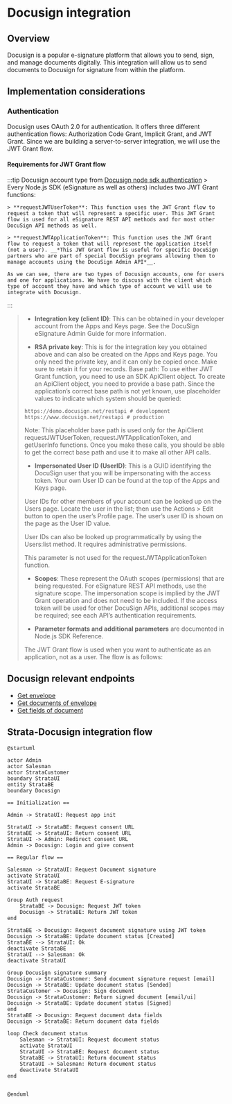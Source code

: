 
# Docusign integration

## Overview

Docusign is a popular e-signature platform that allows you to send, sign, and manage documents digitally. This integration will allow us to send documents to Docusign for signature from within the platform.

## Implementation considerations

### Authentication

Docusign uses OAuth 2.0 for authentication. It offers three different authentication flows: Authorization Code Grant, Implicit Grant, and JWT Grant. Since we are building a server-to-server integration, we will use the JWT Grant flow.

#### Requirements for JWT Grant flow

:::tip Docusign account type from [Docusign node sdk authentication](https://developers.docusign.com/docs/esign-rest-api/sdks/node/auth/)
	> Every Node.js SDK (eSignature as well as others) includes two JWT Grant functions:

	> **requestJWTUserToken**: This function uses the JWT Grant flow to request a token that will represent a specific user. This JWT Grant flow is used for all eSignature REST API methods and for most other DocuSign API methods as well.

	> **requestJWTApplicationToken**: This function uses the JWT Grant flow to request a token that will represent the application itself (not a user). __*This JWT Grant flow is useful for specific DocuSign partners who are part of special DocuSign programs allowing them to manage accounts using the DocuSign Admin API*__.

	As we can see, there are two types of Docusign accounts, one for users and one for applications. We have to discuss with the client which type of account they have and which type of account we will use to integrate with Docusign.
:::

<Collapse title="Pre-requisites for JWT Grant flow">


> - **Integration key (client ID)**: This can be obtained in your developer account from the Apps and Keys page. See the DocuSign eSignature Admin Guide for more information.
> 
> - **RSA private key**: This is for the integration key you obtained above and can also be created on the Apps and Keys page. You only need the private key, and it can only be copied once. Make sure to retain it for your records.
> Base path: To use either JWT Grant function, you need to use an SDK ApiClient object. To create an ApiClient object, you need to provide a base path. Since the application’s correct base path is not yet known, use placeholder values to indicate which system should be queried:
> 
> ```
> https://demo.docusign.net/restapi # development
> https://www.docusign.net/restapi # production
> ```
> 
> Note: This placeholder base path is used only for the ApiClient requestJWTUserToken, requestJWTApplicationToken, and getUserInfo functions. Once you make these calls, you should be able to get the correct base path and use it to make all other API calls.
> 
> - **Impersonated User ID (UserID)**: This is a GUID identifying the DocuSign user that you will be impersonating with the access token. Your own User ID can be found at the top of the Apps and Keys page.
> 
> User IDs for other members of your account can be looked up on the Users page. Locate the user in the list; then use the Actions > Edit button to open the user’s Profile page. The user’s user ID is shown on the page as the User ID value.
> 
> User IDs can also be looked up programmatically by using the Users:list method. It requires administrative permissions.
> 
> This parameter is not used for the requestJWTApplicationToken function.
> 
> - **Scopes**: These represent the OAuth scopes (permissions) that are being requested. For eSignature REST API methods, use the signature scope. The impersonation scope is implied by the JWT Grant operation and does not need to be included. If the access token will be used for other DocuSign APIs, additional scopes may be required; see each API’s authentication requirements.
> 
> - **Parameter formats and additional parameters** are documented in Node.js SDK Reference.
> 
> The JWT Grant flow is used when you want to authenticate as an application, not as a user. The flow is as follows:
</Collapse>

## Docusign relevant endpoints

- [Get envelope](https://developers.docusign.com/docs/esign-rest-api/reference/envelopes/envelopes/get/?explorer=true)
- [Get documents of envelope](https://developers.docusign.com/docs/esign-rest-api/reference/envelopes/envelopedocuments/list/?explorer=true)
- [Get fields of document](https://developers.docusign.com/docs/esign-rest-api/reference/envelopes/envelopeformdata/get/?explorer=true)

## Strata-Docusign integration flow

```plantuml
@startuml

actor Admin
actor Salesman
actor StrataCustomer
boundary StrataUI
entity StrataBE
boundary Docusign

== Initialization ==

Admin -> StrataUI: Request app init

StrataUI -> StrataBE: Request consent URL
StrataBE -> StrataUI: Return consent URL
StrataUI -> Admin: Redirect consent URL
Admin -> Docusign: Login and give consent

== Regular flow ==

Salesman -> StrataUI: Request Document signature
activate StrataUI
StrataUI -> StrataBE: Request E-signature
activate StrataBE

Group Auth request
	StrataBE -> Docusign: Request JWT token
	Docusign -> StrataBE: Return JWT token
end

StrataBE -> Docusign: Request document signature using JWT token
Docusign -> StrataBE: Update document status [Created]
StrataBE --> StrataUI: Ok
deactivate StrataBE
StrataUI --> Salesman: Ok
deactivate StrataUI

Group Docusign signature summary
Docusign -> StrataCustomer: Send document signature request [email]
Docusign -> StrataBE: Update document status [Sended]
StrataCustomer -> Docusign: Sign document
Docusign -> StrataCustomer: Return signed document [email/ui]
Docusign -> StrataBE: Update document status [Signed]
end 
StrataBE -> Docusign: Request document data fields
Docusign -> StrataBE: Return document data fields

loop Check document status
	Salesman -> StrataUI: Request document status
	activate StrataUI
	StrataUI -> StrataBE: Request document status
	StrataBE -> StrataUI: Return document status
	StrataUI -> Salesman: Return document status
	deactivate StrataUI
end


@enduml
```

